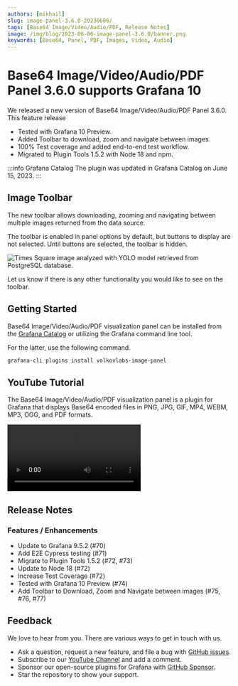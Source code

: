 ```yaml
---
authors: [mikhail]
slug: image-panel-3.6.0-20230606/
tags: [Base64 Image/Video/Audio/PDF, Release Notes]
image: /img/blog/2023-06-06-image-panel-3.6.0/banner.png
keywords: [Base64, Panel, PDF, Images, Video, Audio]
---
```



# Base64 Image/Video/Audio/PDF Panel 3.6.0 supports Grafana 10

We released a new version of Base64 Image/Video/Audio/PDF Panel 3.6.0. This feature release

- Tested with Grafana 10 Preview.
- Added Toolbar to download, zoom and navigate between images.
- 100% Test coverage and added end-to-end test workflow.
- Migrated to Plugin Tools 1.5.2 with Node 18 and npm.

:::info Grafana Catalog
The plugin was updated in Grafana Catalog on June 15, 2023.
:::

## Image Toolbar

The new toolbar allows downloading, zooming and navigating between multiple images returned from the data source.

The toolbar is enabled in panel options by default, but buttons to display are not selected. Until buttons are selected, the toolbar is hidden.

<Image
  title="Times Square image analyzed with YOLO model retrieved from PostgreSQL database."
  src="/img/blog/2023-06-06-image-panel-3.6.0/panel.png"
  lazy={false}
/>

Let us know if there is any other functionality you would like to see on the toolbar.

## Getting Started

Base64 Image/Video/Audio/PDF visualization panel can be installed from the [Grafana Catalog](https://grafana.com/grafana/plugins/volkovlabs-image-panel/) or utilizing the Grafana command line tool.

For the latter, use the following command.

```bash
grafana-cli plugins install volkovlabs-image-panel
```

## YouTube Tutorial

The Base64 Image/Video/Audio/PDF visualization panel is a plugin for Grafana that displays Base64 encoded files in PNG, JPG, GIF, MP4, WEBM, MP3, OGG, and PDF formats.

<Video
  src="https://www.youtube.com/embed/1_bgLSehjhg"
  title="Images, PDFs, Video, Live Camera Feed on Grafana Dashboard."
/>

## Release Notes

### Features / Enhancements

- Update to Grafana 9.5.2 (#70)
- Add E2E Cypress testing (#71)
- Migrate to Plugin Tools 1.5.2 (#72, #73)
- Update to Node 18 (#72)
- Increase Test Coverage (#72)
- Tested with Grafana 10 Preview (#74)
- Add Toolbar to Download, Zoom and Navigate between images (#75, #76, #77)

## Feedback

We love to hear from you. There are various ways to get in touch with us.

- Ask a question, request a new feature, and file a bug with [GitHub issues](https://github.com/volkovlabs/volkovlabs-image-panel/issues/new/choose).
- Subscribe to our [YouTube Channel](https://www.youtube.com/@volkovlabs) and add a comment.
- Sponsor our open-source plugins for Grafana with [GitHub Sponsor](https://github.com/sponsors/VolkovLabs).
- Star the repository to show your support.
